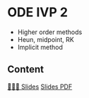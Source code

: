 # ODE IVP 2

- Higher order methods
- Heun, midpoint, RK
- Implicit method


## Content

[👨🏻‍🏫 Slides]({{< var base_url>}}slides/W7S2/slides.html){.btn .btn-outline-primary .btn role="button"} 
[Slides PDF]({{< var base_url>}}slides/W7S2/slides.pdf){.btn .btn-outline-secondary .btn role="button"} 

